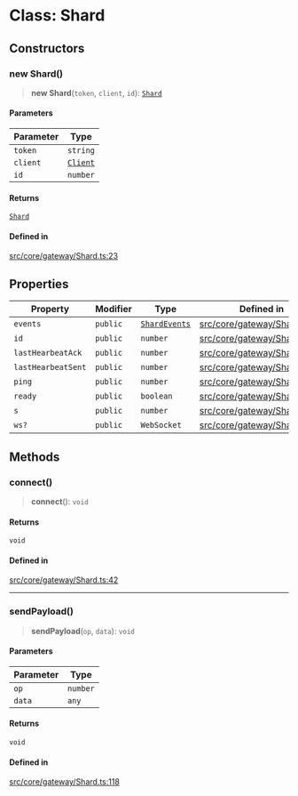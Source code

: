 # Class: Shard

## Constructors

### new Shard()

> **new Shard**(`token`, `client`, `id`): [`Shard`](Shard.mdx)

#### Parameters

| Parameter | Type |
| ------ | ------ |
| `token` | `string` |
| `client` | [`Client`](Client.mdx) |
| `id` | `number` |

#### Returns

[`Shard`](Shard.mdx)

#### Defined in

[src/core/gateway/Shard.ts:23](https://github.com/devdimer/cordium.js/blob/06472310c5bbe29a93ef738128bd60352268a62b/src/core/gateway/Shard.ts#L23)

## Properties

| Property | Modifier | Type | Defined in |
| ------ | ------ | ------ | ------ |
| `events` | `public` | [`ShardEvents`](ShardEvents.mdx) | [src/core/gateway/Shard.ts:21](https://github.com/devdimer/cordium.js/blob/06472310c5bbe29a93ef738128bd60352268a62b/src/core/gateway/Shard.ts#L21) |
| `id` | `public` | `number` | [src/core/gateway/Shard.ts:15](https://github.com/devdimer/cordium.js/blob/06472310c5bbe29a93ef738128bd60352268a62b/src/core/gateway/Shard.ts#L15) |
| `lastHearbeatAck` | `public` | `number` | [src/core/gateway/Shard.ts:20](https://github.com/devdimer/cordium.js/blob/06472310c5bbe29a93ef738128bd60352268a62b/src/core/gateway/Shard.ts#L20) |
| `lastHearbeatSent` | `public` | `number` | [src/core/gateway/Shard.ts:19](https://github.com/devdimer/cordium.js/blob/06472310c5bbe29a93ef738128bd60352268a62b/src/core/gateway/Shard.ts#L19) |
| `ping` | `public` | `number` | [src/core/gateway/Shard.ts:18](https://github.com/devdimer/cordium.js/blob/06472310c5bbe29a93ef738128bd60352268a62b/src/core/gateway/Shard.ts#L18) |
| `ready` | `public` | `boolean` | [src/core/gateway/Shard.ts:17](https://github.com/devdimer/cordium.js/blob/06472310c5bbe29a93ef738128bd60352268a62b/src/core/gateway/Shard.ts#L17) |
| `s` | `public` | `number` | [src/core/gateway/Shard.ts:16](https://github.com/devdimer/cordium.js/blob/06472310c5bbe29a93ef738128bd60352268a62b/src/core/gateway/Shard.ts#L16) |
| `ws?` | `public` | `WebSocket` | [src/core/gateway/Shard.ts:14](https://github.com/devdimer/cordium.js/blob/06472310c5bbe29a93ef738128bd60352268a62b/src/core/gateway/Shard.ts#L14) |

## Methods

### connect()

> **connect**(): `void`

#### Returns

`void`

#### Defined in

[src/core/gateway/Shard.ts:42](https://github.com/devdimer/cordium.js/blob/06472310c5bbe29a93ef738128bd60352268a62b/src/core/gateway/Shard.ts#L42)

***

### sendPayload()

> **sendPayload**(`op`, `data`): `void`

#### Parameters

| Parameter | Type |
| ------ | ------ |
| `op` | `number` |
| `data` | `any` |

#### Returns

`void`

#### Defined in

[src/core/gateway/Shard.ts:118](https://github.com/devdimer/cordium.js/blob/06472310c5bbe29a93ef738128bd60352268a62b/src/core/gateway/Shard.ts#L118)
